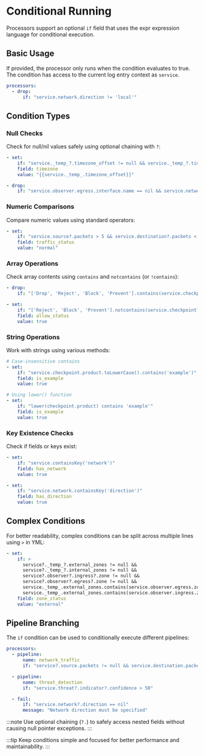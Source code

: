 # Conditional Running

Processors support an optional `if` field that uses the expr expression language for conditional execution.

## Basic Usage

If provided, the processor only runs when the condition evaluates to true. The condition has access to the current log entry context as `service`.

```yaml
processors:
  - drop:
      if: "service.network.direction != 'local'"
```

## Condition Types

### Null Checks

Check for null/nil values safely using optional chaining with `?`:

```yaml
- set:
    if: "service._temp_?.timezone_offset != null && service._temp_?.timezone_offset != 'local'"
    field: timezone
    value: "{{service._temp_.timezone_offset}}"

- drop:
    if: "service.observer.egress.interface.name == nil && service.network.direction == 'outbound'"
```

### Numeric Comparisons

Compare numeric values using standard operators:

```yaml
- set:
    if: "service.source?.packets > 5 && service.destination?.packets < 30"
    field: traffic_status
    value: "normal"
```

### Array Operations

Check array contents using `contains` and `notcontains` (or `!contains`):

```yaml
- drop:
    if: "['Drop', 'Reject', 'Block', 'Prevent'].contains(service.checkpoint?.rule_action)"

- set:
    if: "['Reject', 'Block', 'Prevent'].notcontains(service.checkpoint?.rule_action)"
    field: allow_status
    value: true
```

### String Operations

Work with strings using various methods:

```yaml
# Case-insensitive contains
- set:
    if: "service.checkpoint.product.toLowerCase().contains('example')"
    field: is_example
    value: true

# Using lower() function
- set:
    if: "lower(checkpoint.product) contains 'example'"
    field: is_example
    value: true
```

### Key Existence Checks

Check if fields or keys exist:

```yaml
- set:
    if: "service.containsKey('network')"
    field: has_network
    value: true

- set:
    if: "service.network.containsKey('direction')"
    field: has_direction
    value: true
```

## Complex Conditions

For better readability, complex conditions can be split across multiple lines using `>` in YML:

```yaml
- set:
    if: >
      service?._temp_?.external_zones != null &&
      service?._temp_?.internal_zones != null &&
      service?.observer?.ingress?.zone != null &&
      service?.observer?.egress?.zone != null &&
      service._temp_.external_zones.contains(service.observer.egress.zone) &&
      service._temp_.external_zones.contains(service.observer.ingress.zone)
    field: zone_status
    value: "external"
```

## Pipeline Branching

The `if` condition can be used to conditionally execute different pipelines:

```yaml
processors:
  - pipeline:
      name: network_traffic
      if: "service?.source.packets != null && service.destination.packets != null"

  - pipeline:
      name: threat_detection
      if: "service.threat?.indicator?.confidence > 50"

  - fail:
      if: "service.network?.direction == nil"
      message: "Network direction must be specified"
```

:::note
Use optional chaining (`?.`) to safely access nested fields without causing null pointer exceptions.
:::

:::tip
Keep conditions simple and focused for better performance and maintainability.
:::
